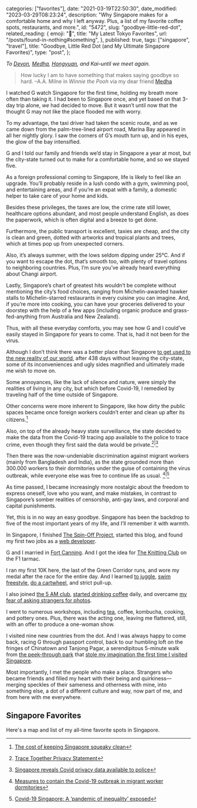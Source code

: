 
  categories: ["favorites"],
  date: "2021-03-19T22:50:30",
  date_modified: "2023-03-29T08:23:24",
  description:
    "Why Singapore makes for a comfortable home and why I left anyway. Plus, a list of my favorite coffee spots, restaurants, and more.",
  id: "5472",
  slug: "goodbye-little-red-dot",
  related_reading: {
    emoji: "🍣",
    title: "My Latest Tokyo Favorites",
    url: "/posts/found-in-nothing#something",
  },
  published: true,
  tags: ["singapore", "travel"],
  title: "Goodbye, Little Red Dot (and My Ultimate Singapore Favorites)",
  type: "post",
};


_To [Devon](https://www.cafebirke.com/), [Medha](https://www.instagram.com/jalanmedha/), [Hongyuan](https://www.instagram.com/pekoeandimp), and Kai–until we meet again._

> How lucky I am to have something that makes saying goodbye so hard. –A.A. Milne in _Winnie the Pooh_ via my dear friend [Medha](https://www.instagram.com/jalanmedha/)

I watched G watch Singapore for the first time, holding my breath more often than taking it. I had been to Singapore once, and yet based on that 3-day trip alone, _we_ had decided to move. But it wasn’t until now that the thought G may not like the place flooded me with worry.

To my advantage, the taxi driver had taken the scenic route, and as we came down from the palm-tree-lined airport road, Marina Bay appeared in all her nightly glory. I saw the corners of G’s mouth turn up, and in his eyes, the glow of the bay intensified.

G and I told our family and friends we’d stay in Singapore a year at most, but the city-state turned out to make for a comfortable home, and so we stayed five.

As a foreign professional coming to Singapore, life is likely to feel like an upgrade. You’ll probably reside in a lush condo with a gym, swimming pool, and entertaining areas, and if you’re an expat with a family, a domestic helper to take care of your home and kids.

Besides these privileges, the taxes are low, the crime rate still lower, healthcare options abundant, and most people understand English, as does the paperwork, which is often digital and a breeze to get done.

Furthermore, the public transport is excellent, taxies are cheap, and the city is clean and green, dotted with artworks and tropical plants and trees, which at times pop up from unexpected corners.

Also, it’s always summer, with the lows seldom dipping under 25°C. And if you want to escape the dot, that’s smooth too, with plenty of travel options to neighboring countries. Plus, I’m sure you’ve already heard everything about Changi airport.

Lastly, Singapore’s chart of greatest hits wouldn’t be complete without mentioning the city’s food choices, ranging from Michelin-awarded hawker stalls to Michelin-starred restaurants in every cuisine you can imagine. And, if you’re more into cooking, you can have your groceries delivered to your doorstep with the help of a few apps (including organic produce and grass-fed-anything from Australia and New Zealand).

Thus, with all these everyday comforts, you may see how G and I could’ve easily stayed in Singapore for years to come. That is, had it not been for the virus.

Although I don’t think there was a better place than Singapore [to get used to the new reality of our world](/letters/paper-planes-packets-1120/), after 438 days without leaving the city-state, some of its inconveniences and ugly sides magnified and ultimately made me wish to move on.

Some annoyances, like the lack of silence and nature, were simply the realities of living in any city, but which before Covid-19, I remedied by traveling half of the time outside of Singapore.

Other concerns were more inherent to Singapore, like how dirty the public spaces became once foreign workers couldn’t enter and clean up after its citizens.[^1]

Also, on top of the already heavy state surveillance, the state decided to make the data from the Covid-19 tracing app available to the police to trace crime, even though they first said the data would be private.[^2]<sup>|</sup>[^3]

Then there was the now-undeniable discrimination against migrant workers (mainly from Bangladesh and India), as the state grounded more than 300.000 workers to their dormitories under the guise of containing the virus outbreak, while everyone else was free to continue life as usual. [^4]<sup>|</sup>[^5]

As time passed, I became increasingly more nostalgic about the freedom to express oneself, love who you want, and make mistakes, in contrast to Singapore’s somber realities of censorship, anti-gay laws, and corporal and capital punishments.

Yet, this is in no way an easy goodbye. Singapore has been the backdrop to five of the most important years of my life, and I’ll remember it with warmth.

In Singapore, I finished [The Spin-Off Project](/tsop), started this blog, and found my first two jobs as a [web developer](/posts/leap-of-code/).

G and I married in [Fort Canning](#fort-canning). And I got the idea for [The Knitting Club](/posts/the-knitting-club/) on the F1 tarmac.

I ran my first 10K here, the last of the Green Corridor runs, and wore my medal after the race for the entire day. And I learned [to juggle](/dropbox#bucket-list-19-learn-to-juggle-limes), [swim freestyle](/posts/favorite-things-2020#a-skill-i-loved-learning), [do a cartwheel](/dropbox#bucket-list-18-learn-to-do-a-cartwheel), and strict pull-up.

I also joined [the 5 AM club](/posts/favorite-things-2020#a-habit-friends-were-most-curious-about), [started drinking coffee](/posts/favorite-things-2018#the-unexpected-discovery) daily, and overcame [my fear of asking strangers for photos](/tsop/posts/30-days-photography#day-1-moving-away-from-auto-mode).

I went to numerous workshops, including [tea](/posts/favorite-things-2017#tea-side-faves), coffee, kombucha, cooking, and pottery ones. Plus, there was the acting one, leaving me flattered, still, with an offer to produce a one-woman show.

I visited nine new countries from the dot. And I was always happy to come back, racing G through passport control, back to our humbling loft on the fringes of Chinatown and Tanjong Pagar, a serendipitous 5-minute walk from [the peek-through park](#ann-siang-hill-park) that [stole my imagination the first time I visited Singapore](/tsop/posts/30-days-traveling#day-26).

Most importantly, I met the people who make a place. Strangers who became friends and filled my heart with their being and quirkiness—merging speckles of their sameness and otherness with mine, into something else, a dot of a different culture and way, now part of me, and from here with me everywhere.

## Singapore Favorites

Here's a map and list of my all-time favorite spots in Singapore.

<SpotsWithMap spots={spots} />

[^1]: [The cost of keeping Singapore squeaky clean](https://www.bbc.com/worklife/article/20181025-the-cost-of-keeping-singapore-squeaky-clean)
[^2]: [Trace Together Privacy Statement](https://www.tracetogether.gov.sg/common/privacystatement)
[^3]: [Singapore reveals Covid privacy data available to police](https://www.bbc.com/news/world-asia-55541001)
[^4]: [Measures to contain the Covid-19 outbreak in migrant worker dormitories](https://www.mom.gov.sg/newsroom/press-releases/2020/1214-measures-to-contain-the-covid-19-outbreak-in-migrant-worker-dormitories)
[^5]: [Covid-19 Singapore: A ‘pandemic of inequality’ exposed](https://www.bbc.com/news/world-asia-54082861)

